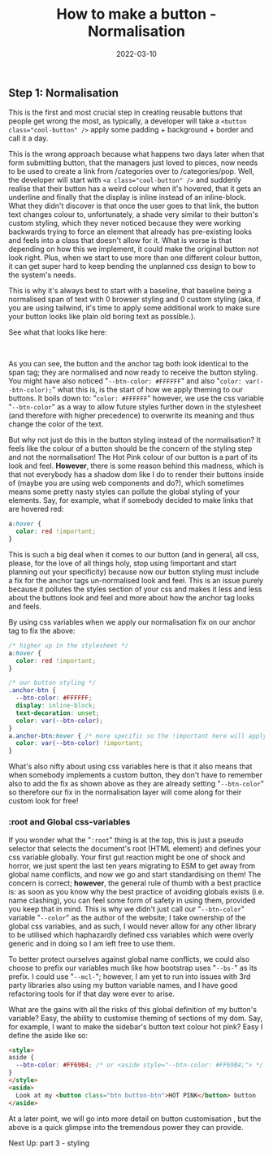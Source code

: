 ﻿---
title: How to make a button - Normalisation
date: 2022-03-10
excerpt: The first step towards a truly awesome button is normalisation! Today we make all our elements look the same.
image: ./button.svg
tags: ["css", "design", "html", "--css-variables"]
---


## Step 1: Normalisation

This is the first and most crucial step in creating reusable buttons that people get wrong the most, as typically,
a developer will take a `<button class="cool-button" />` apply some padding + background + border and call it a day.

This is the wrong approach because what happens two days later when that form submitting button, that the managers just
loved to pieces, now needs to be used to create a link from /categories over to /categories/pop. Well, the developer will
start with `<a class="cool-button" />` and suddenly realise that their button has a weird colour when it's hovered,
that it gets an underline and finally that the display is inline instead of an inline-block.
What they didn't discover is that once the user goes to that link, the button text changes colour to, unfortunately,
a shade very similar to their button's custom styling, which they never noticed because they were working backwards
trying to force an element that already has pre-existing looks and feels into a class that doesn't allow for it.
What is worse is that depending on how this we implement, it could make the original button not look right.
Plus, when we start to use more than one different colour button, it can get super hard to keep bending the
unplanned css design to bow to the system's needs.


This is why it's always best to start with a baseline, that baseline being a normalised span of text with 0 browser
styling and 0 custom styling (aka, if you are using tailwind, it's time to apply some additional work to make sure your
button looks like plain old boring text as possible.).

See what that looks like here:

<StepOneDemo />
<br />

As you can see, the button and the anchor tag both look identical to the span tag; they are normalised and now ready to
receive the button styling. You might have also noticed "`--btn-color: #FFFFFF`" and also "`color: var(--btn-color);`"
what this is, is the start of how we apply theming to our buttons. It boils down to: "`color: #FFFFFF`" however, we use
the css variable "`--btn-color`" as a way to allow future styles further down in the stylesheet
(and therefore with higher precedence) to overwrite its meaning
and thus change the color of the text.

But why not just do this in the button styling instead of the normalisation? It feels like the colour of a button should
be the concern of the styling step and not the normalisation! The Hot Pink colour of our button is a part of its look and feel.
**However**, there is some reason behind this madness, which is that not everybody has a shadow dom like I do to render
their buttons inside of (maybe you are using web components and do?), which sometimes means some pretty nasty styles can
pollute the global styling of your elements. Say, for example, what if somebody decided to make links that are hovered red:

```css
a:hover {
  color: red !important;
}
```


This is such a big deal when it comes to our button (and in general, all css, please, for the love of all things holy,
stop using !important and start planning out your specificity) because now our button styling must include a fix for the
anchor tags un-normalised look and feel. This is an issue purely because it pollutes the styles section of your css and
makes it less and less about the buttons look and feel and more about how the anchor tag looks and feels.

By using css variables when we apply our normalisation fix on our anchor tag to fix the above:

```css
/* higher up in the stylesheet */
a:hover {
  color: red !important;
}

/* our button styling */
.anchor-btn {
  --btn-color: #FFFFFF;
  display: inline-block;
  text-decoration: unset;
  color: var(--btn-color);
}
a.anchor-btn:hover { /* more specific so the !important here will apply */
  color: var(--btn-color) !important;
}
```

What's also nifty about using css variables here is that it also means that when somebody implements a custom button,
they don't have to remember also to add the fix as shown above as they are already setting "`--btn-color`" so therefore
our fix in the normalisation layer will come along for their custom look for free!

### :root and Global css-variables

If you wonder what the "`:root`" thing is at the top, this is just a pseudo selector that selects the document's root
(HTML element) and defines your css variable globally. Your first gut reaction might be one of shock and horror, we just
spent the last ten years migrating to ESM to get away from global name conflicts, and now we go and start standardising
on them! The concern is correct; **however**, the general rule of thumb with a best practice is: as soon as you know why
the best practice of avoiding globals exists (i.e. name clashing), you can feel some form of safety in using them,
provided you keep that in mind. This is why we didn't just call our "`--btn-color`" variable "`--color`" as the author
of the website; I take ownership of the global css variables, and as such, I would never allow for any other library to
be utilised which haphazardly defined css variables which were overly generic and in doing so I am left free to use them.

To better protect ourselves against global name conflicts, we could also choose to prefix our variables much like how
bootstrap uses "`--bs-`" as its prefix. I could use "`--mcl-`"; however, I am yet to run into issues with 3rd party
libraries also using my button variable names, and I have good refactoring tools for if that day were ever to arise.

What are the gains with all the risks of this global definition of my button's variable? Easy, the ability to customise
theming of sections of my dom. Say, for example, I want to make the sidebar's button text colour hot pink? Easy I define the aside like so:

```html
<style>
aside {
  --btn-color: #FF69B4; /* or <aside style="--btn-color: #FF69B4;"> */
}
</style>
<aside>
  Look at my <button class="btn button-btn">HOT PINK</button> button
</aside>
```

At a later point, we will go into more detail on <Link to="/blog/2022/03/how-to-make-a-button-customisation/">button customisation</Link>
, but the above is a quick glimpse into the tremendous power they can provide.

Next Up: <Link to="/blog/2022/03/how-to-make-a-button-styling/">part 3 - styling</Link>

<ButtonSeriesNavigation />